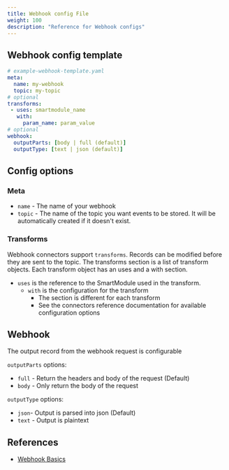 ```yaml
---
title: Webhook config File
weight: 100
description: "Reference for Webhook configs"
---
```


## Webhook config template
```yaml
# example-webhook-template.yaml
meta:
  name: my-webhook
  topic: my-topic
# optional
transforms:
 - uses: smartmodule_name
   with:
     param_name: param_value
# optional
webhook:
  outputParts: [body | full (default)]
  outputType: [text | json (default)]
```

## Config options
### Meta
* `name` - The name of your webhook
* `topic` - The name of the topic you want events to be stored. It will be automatically created if it doesn't exist.

### Transforms
Webhook connectors support `transforms`.  Records can be modified before they are sent to the topic. The transforms section is a list of transform objects. Each transform object has an uses and a with section.

* `uses` is the reference to the SmartModule used in the transform.
  *  `with` is the configuration for the transform
      *  The section is different for each transform
      *  See the connectors reference documentation for available configuration options

## Webhook
The output record from the webhook request is configurable

`outputParts` options:
* `full` - Return the headers and body of the request (Default)
* `body` - Only return the body of the request

`outputType` options:
* `json`- Output is parsed into json (Default)
* `text` - Output is plaintext


## References

* [Webhook Basics](../tutorials/webhook-basics)